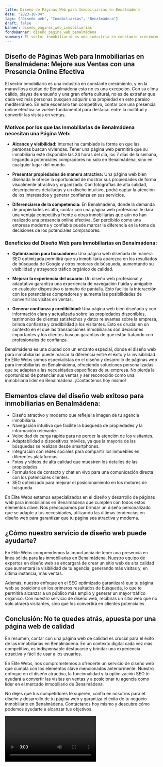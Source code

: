 ```yaml
---
title: Diseño de Páginas Web para Inmobiliarias en Benalmádena
date: "2023-10-04"
tags: ["Diseño web", "Inmobiliarias", "Benalmádena"]
draft: false
banner: diseño_paginas_web_inmobiliarias
fondoBanner: diseño_pagina_web_benalmádena
summary: El sector inmobiliario es una industria en constante crecimiento, y en la maravillosa ciudad de Benalmádena esto no es una excepción. Con su clima cálido, playas de ensueño y una gran oferta cultural, no es de extrañar que cada vez más personas busquen adquirir una propiedad en este paraíso mediterráneo. En este escenario tan competitivo, contar con una presencia online efectiva se vuelve fundamental para destacar entre la multitud y convertir las visitas en ventas.
---
```



## **Diseño de Páginas Web para Inmobiliarias en Benalmádena: Mejore sus Ventas con una Presencia Online Efectiva**

El sector inmobiliario es una industria en constante crecimiento, y en la maravillosa ciudad de Benalmádena esto no es una excepción. Con su clima cálido, playas de ensueño y una gran oferta cultural, no es de extrañar que cada vez más personas busquen adquirir una propiedad en este paraíso mediterráneo. En este escenario tan competitivo, contar con una presencia online efectiva se vuelve fundamental para destacar entre la multitud y convertir las visitas en ventas.

### **Motivos por los que las Inmobiliarias de Benalmádena necesitan una Página Web:**

- **Alcance y visibilidad:** Internet ha cambiado la forma en que las personas buscan viviendas. Tener una página web permitirá que su inmobiliaria esté disponible las 24 horas del día, los 7 días de la semana, llegando a potenciales compradores no solo en Benalmádena, sino en cualquier lugar del mundo.

- **Presentar propiedades de manera atractiva:** Una página web bien diseñada le ofrece la oportunidad de mostrar sus propiedades de forma visualmente atractiva y organizada. Con fotografías de alta calidad, descripciones detalladas y un diseño intuitivo, podrá captar la atención de los interesados y generar confianza en sus servicios.

- **Diferenciarse de la competencia:** En Benalmádena, donde la demanda de propiedades es alta, contar con una página web profesional le dará una ventaja competitiva frente a otras inmobiliarias que aún no han realizado una presencia online efectiva. Ser percibido como una empresa moderna y confiable puede marcar la diferencia en la toma de decisiones de los potenciales compradores.

### **Beneficios del Diseño Web para Inmobiliarias en Benalmádena:**

- **Optimización para buscadores:** Una página web diseñada de manera SEO optimizada permitirá que su inmobiliaria aparezca en los resultados de búsqueda de Google y otros motores de búsqueda, aumentando su visibilidad y atrayendo tráfico orgánico de calidad.

- **Mejorar la experiencia del usuario:** Un diseño web profesional y adaptativo garantiza una experiencia de navegación fluida y amigable en cualquier dispositivo o tamaño de pantalla. Esto facilita la interacción con los potenciales compradores y aumenta las posibilidades de convertir las visitas en ventas.

- **Generar confianza y credibilidad:** Una página web bien diseñada y con información clara y actualizada sobre las propiedades disponibles, testimonios de clientes satisfechos y datos relevantes sobre la empresa, brinda confianza y credibilidad a los visitantes. Esto es crucial en un contexto en el que las transacciones inmobiliarias son decisiones importantes y los clientes buscan garantías de que están tratando con profesionales de confianza.

Benalmádena es una ciudad con un encanto especial, donde el diseño web para inmobiliarias puede marcar la diferencia entre el éxito y la invisibilidad. En Élite Webs somos especialistas en el diseño y desarrollo de páginas web para inmobiliarias en Benalmádena, ofreciendo soluciones personalizadas que se adaptan a las necesidades específicas de su empresa. No pierda la oportunidad de potenciar sus ventas y ser reconocido como una inmobiliaria líder en Benalmádena. ¡Contáctenos hoy mismo!

<GifSeo />

<Cta />

## Elementos clave del diseño web exitoso para inmobiliarias en Benalmádena:

- Diseño atractivo y moderno que refleje la imagen de tu agencia inmobiliaria.
- Navegación intuitiva que facilite la búsqueda de propiedades y la información relevante.
- Velocidad de carga rápida para no perder la atención de los visitantes.
- Adaptabilidad a dispositivos móviles, ya que la mayoría de las búsquedas se realizan desde smartphones.
- Integración con redes sociales para compartir los inmuebles en diferentes plataformas.
- Fotos y vídeos de alta calidad que muestren los detalles de las propiedades.
- Formularios de contacto y chat en vivo para una comunicación directa con los potenciales clientes.
- SEO optimizado para mejorar el posicionamiento en los motores de búsqueda.

En Élite Webs estamos especializados en el diseño y desarrollo de páginas web para inmobiliarias en Benalmádena que cumplen con todos estos elementos clave. Nos preocupamos por brindar un diseño personalizado que se adapte a tus necesidades, utilizando las últimas tendencias en diseño web para garantizar que tu página sea atractiva y moderna.

## ¿Cómo nuestro servicio de diseño web puede ayudarte?

En Élite Webs comprendemos la importancia de tener una presencia en línea sólida para las inmobiliarias en Benalmádena. Nuestro equipo de expertos en diseño web se encargará de crear un sitio web de alta calidad que aumentará la visibilidad de tu agencia, generando más visitas y, en última instancia, más ventas.

Además, nuestro enfoque en el SEO optimizado garantizará que tu página web se posicione en los primeros resultados de búsqueda, lo que te permitirá alcanzar a un público más amplio y generar un mayor tráfico orgánico. Con nuestro servicio de diseño web, recibirás un sitio web que no solo atraerá visitantes, sino que los convertirá en clientes potenciales.

## Conclusión: No te quedes atrás, apuesta por una página web de calidad

En resumen, contar con una página web de calidad es crucial para el éxito de las inmobiliarias en Benalmádena. En un contexto digital cada vez más competitivo, es indispensable destacarse y brindar una experiencia atractiva y fácil de usar a los usuarios.

En Élite Webs, nos comprometemos a ofrecerte un servicio de diseño web que cumpla con los elementos clave mencionados anteriormente. Nuestro enfoque en el diseño atractivo, la funcionalidad y la optimización SEO te ayudará a convertir las visitas en ventas y a posicionar tu agencia como líder en el mercado inmobiliario de Benalmádena.

No dejes que tus competidores te superen, confía en nosotros para el diseño y desarrollo de tu página web y garantiza el éxito de tu negocio inmobiliario en Benalmádena. Contáctanos hoy mismo y descubre cómo podemos ayudarte a alcanzar tus objetivos.

<Video />

<CtaBot job="Inmobiliarias" city="Benalmádena" />

<Gmaps query="Benalmádena+españa+maps" />
